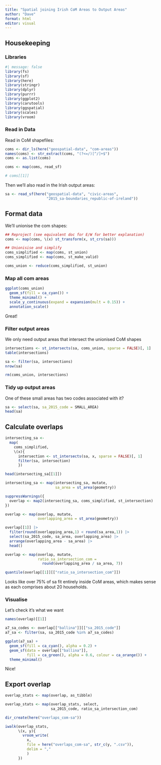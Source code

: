 ```yaml
---
title: "Spatial joining Irish CoM Areas to Output Areas"
author: "Dave"
format: html
editor: visual
---
```


## Housekeeping

### Libraries

```r
#| message: false
library(fs)
library(sf)
library(here)
library(stringr)
library(dplyr)
library(purrr)
library(ggplot2)
library(carutools)
library(ggspatial)
library(scales)
library(vroom)
```

### Read in Data

Read in CoM shapefiles:

```r
coms <- dir_ls(here("geospatial-data", "com-areas"))
names(coms) <- str_extract(coms, "(?<=/)[^/]+$")
coms <- as.list(coms)

coms <- map(coms, read_sf)

# coms[[1]]
```

Then we'll also read in the Irish output areas:

```r
sa <- read_sf(here("geospatial-data", "civic-areas",
                   "2015_sa-boundaries_republic-of-ireland"))
```

## Format data

We'll unionise the com shapes:

```r
## Reproject (see equivalent doc for E/W for better explanation)
coms <- map(coms, \(x) st_transform(x, st_crs(sa)))

## Unionisise and simplify
coms_simplified <- map(coms, st_union)
coms_simplified <- map(coms, st_make_valid)

coms_union <- reduce(coms_simplified, st_union)
```

### Map all com areas

```r
ggplot(coms_union)
  geom_sf(fill = ca_cyan()) +
  theme_minimal() +
  scale_y_continuous(expand = expansion(mult = 0.15)) +
  annotation_scale()
```

Great!

### Filter output areas

We only need output areas that intersect the unionised CoM shapes

```r
intersections <- st_intersects(sa, coms_union, sparse = FALSE)[, 1]
table(intersections)

sa <- filter(sa, intersections)
nrow(sa)

rm(coms_union, intersections)
```

### Tidy up output areas

One of these small areas has two codes associated with it?

```r
sa <- select(sa, sa_2015_code = SMALL_AREA)
head(sa)
```

## Calculate overlaps

```r
intersecting_sa <-
  map(
    coms_simplified,
    \(x){
      intersection <- st_intersects(sa, x, sparse = FALSE)[, 1]
      filter(sa, intersection)
      })

head(intersecting_sa[[1]])

intersecting_sa <- map(intersecting_sa, mutate,
                       sa_area = st_area(geometry))

suppressWarnings({
  overlap <- map2(intersecting_sa, coms_simplified, st_intersection)
})

overlap <- map(overlap, mutate,
               overlapping_area = st_area(geometry))

overlap[[1]] |>
  filter(round(overlapping_area,1) < round(sa_area,1)) |>
  select(sa_2015_code, sa_area, overlapping_area) |>
  arrange(overlapping_area - sa_area) |>
  head()

overlap <- map(overlap, mutate,
               ratio_sa_intersection_com =
                 round(overlapping_area / sa_area, 7))

quantile(overlap[[1]][["ratio_sa_intersection_com"]])
```

Looks like over 75% of sa fit entirely inside CoM areas, which makes sense as each comprises about 20 households.

### Visualise

Let's check it's what we want

```r
names(overlap)[[1]]

a7_sa_codes <- overlap[["ballina"]][["sa_2015_code"]]
a7_sa <- filter(sa, sa_2015_code %in% a7_sa_codes)

ggplot(a7_sa) +
  geom_sf(fill = ca_cyan(), alpha = 0.2) +
  geom_sf(data = overlap[["ballina"]],
          fill = ca_green(), alpha = 0.6, colour = ca_orange()) +
  theme_minimal()
```

Nice!

## Export overlap

```r
overlap_stats <- map(overlap, as_tibble)

overlap_stats <- map(overlap_stats, select,
                     sa_2015_code, ratio_sa_intersection_com)

dir_create(here("overlaps_com-sa"))

iwalk(overlap_stats,
      \(x, y){
        vroom_write(
          x,
          file = here("overlaps_com-sa", str_c(y, ".csv")),
          delim = ","
          )
      })
```
